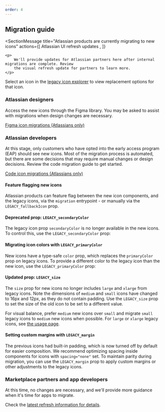 ```yaml
---
order: 4
---
```




## Migration guide

<SectionMessage
	title="Atlassian products are currently migrating to new icons"
	actions={[
		<SectionMessageAction href="/whats-new/atlassian-ui-refresh-updates">
			Atlassian UI refresh updates
		</SectionMessageAction>,
	]}
>
	<p>
		We'll provide updates for Atlassian partners here after internal migrations are complete. Review
		the visual refresh update for partners to learn more.
	</p>
</SectionMessage>

Select an icon in the [legacy icon explorer](/components/icon/icon-legacy/icon-explorer) to view
replacement options for that icon.

### Atlassian designers

Access the new icons through the Figma library. You may be asked to assist with migrations when
design changes are necessary.

[Figma icon migrations (Atlassians only)](https://go.atlassian.com/ads-icons-design-migration)

### Atlassian developers

At this stage, only customers who have opted into the early access program (EAP) should see new
icons. Most of the migration process is automated, but there are some decisions that may require
manual changes or design decisions. Review the code migration guide to get started.

[Code icon migrations (Atlassians only)](https://go.atlassian.com/ads-icon-code-migration)

#### Feature flagging new icons

Atlassian products can feature flag between the new icon components, and the legacy icons, via the
`migration` entrypoint - or manually via the `LEGACY_fallbackIcon` prop.

<Example Component={IconMigration} packageName="@atlaskit/icon" disableCodeTransforms={[CODE_TRANSFORM_ID_MIGRATION_ICONS]} />

#### Deprecated prop: `LEGACY_secondaryColor`

The legacy icon prop `secondaryColor` is no longer available in the new icons. To control this, use the `LEGACY_secondaryColor` prop:

<Example Component={IconMigrationDeprecated} packageName="@atlaskit/icon" disableCodeTransforms={[CODE_TRANSFORM_ID_MIGRATION_ICONS]} />

#### Migrating icon colors with `LEGACY_primaryColor`

New icons have a type-safe `color` prop, which replaces the `primaryColor` prop on legacy icons. To
provide a different color to the legacy icon than the new icon, use the `LEGACY_primaryColor` prop:

<Example Component={IconMigrationColor} packageName="@atlaskit/icon" disableCodeTransforms={[CODE_TRANSFORM_ID_MIGRATION_ICONS]} />

#### Updated prop: `LEGACY_size`

The `size` prop for new icons no longer includes `large` and `xlarge` from legacy icons. Note the dimensions of `medium` and `small` icons have changed to 16px and 12px, as they do not contain padding.
Use the `LEGACY_size` prop to set the size of the old icon to be set to a different value.

For visual balance, prefer `medium` new icons over `small` and migrate `small` legacy icons to `medium` new icons when possible. For `large` or `xlarge` legacy icons, see [the usage page](/components/icon/usage#larger-than-16px-icons--consider-icon-tile).

<Example Component={IconMigrationSize} packageName="@atlaskit/icon" disableCodeTransforms={[CODE_TRANSFORM_ID_MIGRATION_ICONS]} />

#### Setting custom margins with `LEGACY_margin`

The previous icons had built-in padding, which is now turned off by default for easier composition.
We recommend optimizing spacing inside components for icons with `spacing="none"` set. To maintain
parity during migration, you can use the `LEGACY_margin` prop to apply custom margins or other
adjustments to the legacy icons.

<Example Component={IconMigrationMargin} packageName="@atlaskit/icon" disableCodeTransforms={[CODE_TRANSFORM_ID_MIGRATION_ICONS]} />

### Marketplace partners and app developers

At this time, no changes are necessary, and we'll provide more guidance when it's time for apps to
migrate.

<!-- Here's more on what to expect for each app development and design framework:

- Apps using **Forge UI Kit** may automatically get some icon updates in a future release. Certain changes may still require manual opt-in. We will update with more information soon.
- Developers using design system icons through **Forge custom UI** or **Connect** will need to migrate to the new icons if they want to align with the style changes in the products. We'll provide details on how to do this in a future release.
- We'll update our **community Figma library** with the new icons once they're in beta. -->

Check the
[latest refresh information for details](/whats-new/atlassian-ui-refresh-updates#for-marketplace-partners).
